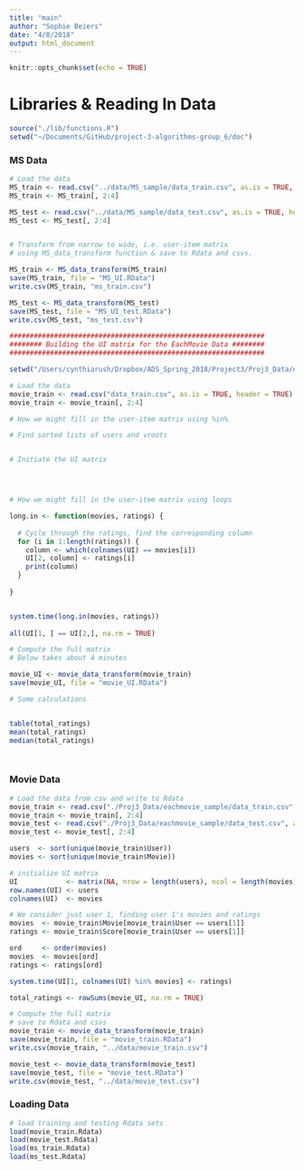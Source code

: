```yaml
---
title: "main"
author: "Sophie Beiers"
date: "4/8/2018"
output: html_document
---
```


```r
knitr::opts_chunk$set(echo = TRUE)
```

# Libraries & Reading In Data
```r
source("./lib/functions.R")
setwd("~/Documents/GitHub/project-3-algorithms-group_6/doc")
```

### MS Data
```r

# Load the data
MS_train <- read.csv("../data/MS_sample/data_train.csv", as.is = TRUE, header = TRUE)
MS_train <- MS_train[, 2:4]

MS_test <- read.csv("../data/MS_sample/data_test.csv", as.is = TRUE, header = TRUE)
MS_test <- MS_test[, 2:4]


# Transform from narrow to wide, i.e. user-item matrix 
# using MS_data_transform function & save to Rdata and csvs. 

MS_train <- MS_data_transform(MS_train)
save(MS_train, file = "MS_UI.RData")
write.csv(MS_train, "ms_train.csv")

MS_test <- MS_data_transform(MS_test)
save(MS_test, file = "MS_UI_test.RData")
write.csv(MS_test, "ms_test.csv")
```

```r
###############################################################
######## Building the UI matrix for the EachMovie Data ########
###############################################################

setwd("/Users/cynthiarush/Dropbox/ADS_Spring_2018/Project3/Proj3_Data/eachmovie_sample")

# Load the data
movie_train <- read.csv("data_train.csv", as.is = TRUE, header = TRUE)
movie_train <- movie_train[, 2:4]

# How we might fill in the user-item matrix using %in%

# Find sorted lists of users and vroots


# Initiate the UI matrix




# How we might fill in the user-item matrix using loops 

long.in <- function(movies, ratings) {
  
  # Cycle through the ratings, find the corresponding column
  for (i in 1:length(ratings)) {
    column <- which(colnames(UI) == movies[i])
    UI[2, column] <- ratings[i]
    print(column)
  }
  
}


system.time(long.in(movies, ratings))
  
all(UI[1, ] == UI[2,], na.rm = TRUE)

# Compute the full matrix
# Below takes about 4 minutes

movie_UI <- movie_data_transform(movie_train)
save(movie_UI, file = "movie_UI.RData")

# Some calculations


table(total_ratings)
mean(total_ratings)
median(total_ratings)




```


### Movie Data
```r
# Load the data from csv and write to Rdata
movie_train <- read.csv("./Proj3_Data/eachmovie_sample/data_train.csv", as.is = TRUE, header = TRUE)
movie_train <- movie_train[, 2:4]
movie_test <- read.csv("./Proj3_Data/eachmovie_sample/data_test.csv", as.is = TRUE, header = TRUE)
movie_test <- movie_test[, 2:4]

users  <- sort(unique(movie_train$User))
movies <- sort(unique(movie_train$Movie))

# initialize UI matrix
UI            <- matrix(NA, nrow = length(users), ncol = length(movies))
row.names(UI) <- users
colnames(UI)  <- movies

# We consider just user 1, finding user 1's movies and ratings
movies  <- movie_train$Movie[movie_train$User == users[1]]
ratings <- movie_train$Score[movie_train$User == users[1]]

ord     <- order(movies)
movies  <- movies[ord]
ratings <- ratings[ord]

system.time(UI[1, colnames(UI) %in% movies] <- ratings)

total_ratings <- rowSums(movie_UI, na.rm = TRUE)

# Compute the full matrix
# save to Rdata and csvs 
movie_train <- movie_data_transform(movie_train)
save(movie_train, file = "movie_train.RData")
write.csv(movie_train, "../data/movie_train.csv")

movie_test <- movie_data_transform(movie_test)
save(movie_test, file = "movie_test.RData")
write.csv(movie_test, "../data/movie_test.csv")
```

### Loading Data
```r
# load training and testing Rdata sets
load(movie_train.Rdata)
load(movie_test.Rdata)
load(ms_train.Rdata)
load(ms_test.Rdata)
```



